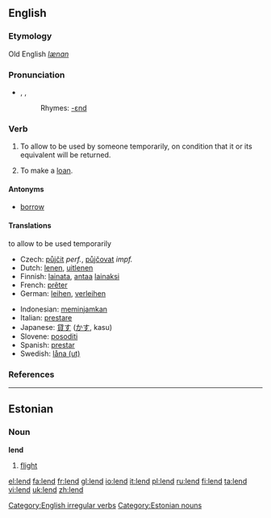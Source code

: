 ==English==

===Etymology===
Old English ''[[lænan]]''

===Pronunciation===
*{{AHD|lĕnd}}, {{IPA|/lend/}}, {{SAMPA|/lend/}}
*:Rhymes: [[Rhymes:English:-ɛnd|-ɛnd]]

===Verb===
{{en-verb|lends|lending|lent}}

# {{transitive}} To allow to be used by someone temporarily, on condition that it or its equivalent will be returned.
# {{intransitive}} To make a [[loan]].

====Antonyms====
*[[borrow]]

====Translations====
;to allow to be used temporarily
{{top}}
*Czech: [[půjčit]] ''perf.'', [[půjčovat]] ''impf.''
*Dutch: [[lenen]], [[uitlenen]]
*Finnish: [[lainata]], [[antaa]] [[laina]]ksi
*French: [[prêter]]
*German: [[leihen]], [[verleihen]]
{{mid}}
*Indonesian: [[pinjam|meminjamkan]]
*Italian: [[prestare]]
*Japanese: [[貸す]] ([[かす]], kasu)
*Slovene: [[posoditi]]
*Spanish: [[prestar]]
*Swedish: [[låna (ut)]]
{{bottom}}

===References===
{{R:Century 1911}}
{{R:Webster 1913}}

----

==Estonian==

===Noun===
'''lend'''

# [[flight]]

[[Category:English irregular verbs]]
[[Category:Estonian nouns]]

[[el:lend]]
[[fa:lend]]
[[fr:lend]]
[[gl:lend]]
[[io:lend]]
[[it:lend]]
[[pl:lend]]
[[ru:lend]]
[[fi:lend]]
[[ta:lend]]
[[vi:lend]]
[[uk:lend]]
[[zh:lend]]